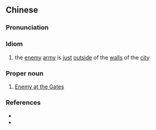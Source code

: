 {{also|兵临城下}}
==Chinese==
{{zh-forms|s=兵临城下}}

===Pronunciation===
{{zh-pron
|m=bīng lín chéng xià
|cat=id,pn
}}

===Idiom===
{{zh-idiom}}

# the [[enemy]] [[army]] is [[just]] [[outside]] of the [[wall]]s of the [[city]]

===Proper noun===
{{zh-proper noun}}

# {{lb|zh|movie}} [[w:Enemy at the Gates|Enemy at the Gates]]

===References===
* {{pedialite|兵臨城下|lang=zh}}
* {{pedialite|Enemy at the Gates}}